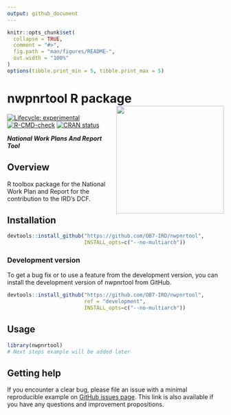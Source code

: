 ```yaml
---
output: github_document
---
```


<!-- README.md is generated from README.Rmd. Please edit that file and click on Knit button at the end. -->

```r
knitr::opts_chunk$set(
  collapse = TRUE,
  comment = "#>",
  fig.path = "man/figures/README-",
  out.width = "100%"
)
options(tibble.print_min = 5, tibble.print_max = 5)
```

# nwpnrtool R package <a href='https://ob7-ird.github.io/nwpnrtool'><img src="man/figures/logo_nwpnrtool.png" width="250px" align="right"/></a>

<!-- badges: start -->

[![Lifecycle: experimental](https://img.shields.io/badge/lifecycle-experimental-orange.svg)](https://www.tidyverse.org/lifecycle/#experimental) [![R-CMD-check](https://github.com/OB7-IRD/nwpnrtool/workflows/R-CMD-check/badge.svg)](https://github.com/OB7-IRD/acdc/actions) [![CRAN status](https://www.r-pkg.org/badges/version/nwpnrtool)](https://CRAN.R-project.org/package=nwpnrtool)

<!-- badges: end -->

***National Work Plans And Report Tool***

## Overview

R toolbox package for the National Work Plan and Report for the contribution to the IRD's DCF.

## Installation

```r
devtools::install_github("https://github.com/OB7-IRD/nwpnrtool",
                         INSTALL_opts=c("--no-multiarch"))
```

### Development version

To get a bug fix or to use a feature from the development version, you can install the development version of nwpnrtool from GitHub.

```r
devtools::install_github("https://github.com/OB7-IRD/nwpnrtool",
                         ref = "development",
                         INSTALL_opts=c("--no-multiarch"))
```

## Usage

```r
library(nwpnrtool)
# Next steps example will be added later
```

## Getting help

If you encounter a clear bug, please file an issue with a minimal reproducible example on [GitHub issues page](https://github.com/OB7-IRD/nwpnrtool/issues). This link is also available if you have any questions and improvement propositions.
